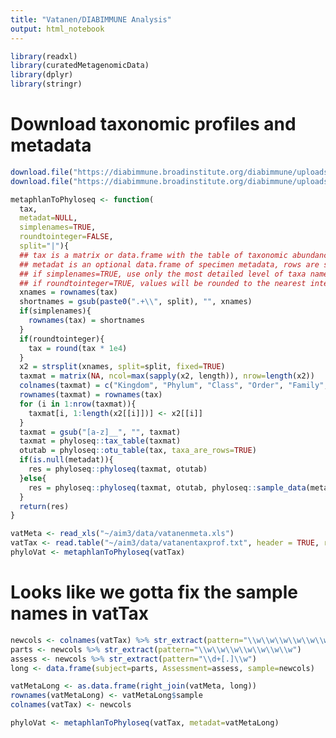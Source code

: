 ```yaml
---
title: "Vatanen/DIABIMMUNE Analysis"
output: html_notebook
---
```



```r
library(readxl)
library(curatedMetagenomicData)
library(dplyr)
library(stringr)
```


# Download taxonomic profiles and metadata
```r
download.file("https://diabimmune.broadinstitute.org/diabimmune/uploads/attachments/92/all.relative_abundance.txt", "data/vatanentaxprof.txt", method="wget")
download.file("https://diabimmune.broadinstitute.org/diabimmune/uploads/attachments/94/aad0917.SuppTable1.xls", "data/vatanenmeta.xls", method="wget")

```

```r
metaphlanToPhyloseq <- function(
  tax,
  metadat=NULL,
  simplenames=TRUE,
  roundtointeger=FALSE,
  split="|"){
  ## tax is a matrix or data.frame with the table of taxonomic abundances, rows are taxa, columns are samples
  ## metadat is an optional data.frame of specimen metadata, rows are samples, columns are variables
  ## if simplenames=TRUE, use only the most detailed level of taxa names in the final object
  ## if roundtointeger=TRUE, values will be rounded to the nearest integer
  xnames = rownames(tax)
  shortnames = gsub(paste0(".+\\", split), "", xnames)
  if(simplenames){
    rownames(tax) = shortnames
  }
  if(roundtointeger){
    tax = round(tax * 1e4)
  }
  x2 = strsplit(xnames, split=split, fixed=TRUE)
  taxmat = matrix(NA, ncol=max(sapply(x2, length)), nrow=length(x2))
  colnames(taxmat) = c("Kingdom", "Phylum", "Class", "Order", "Family", "Genus", "Species", "Strain")[1:ncol(taxmat)]
  rownames(taxmat) = rownames(tax)
  for (i in 1:nrow(taxmat)){
    taxmat[i, 1:length(x2[[i]])] <- x2[[i]]
  }
  taxmat = gsub("[a-z]__", "", taxmat)
  taxmat = phyloseq::tax_table(taxmat)
  otutab = phyloseq::otu_table(tax, taxa_are_rows=TRUE)
  if(is.null(metadat)){
    res = phyloseq::phyloseq(taxmat, otutab)
  }else{
    res = phyloseq::phyloseq(taxmat, otutab, phyloseq::sample_data(metadat))
  }
  return(res)
}
```


```r
vatMeta <- read_xls("~/aim3/data/vatanenmeta.xls")
vatTax <- read.table("~/aim3/data/vatanentaxprof.txt", header = TRUE, row.names=1)
phyloVat <- metaphlanToPhyloseq(vatTax)
```

# Looks like we gotta fix the sample names in vatTax

```r
newcols <- colnames(vatTax) %>% str_extract(pattern="\\w\\w\\w\\w\\w\\w\\w[_]\\w+[.]\\w")
parts <- newcols %>% str_extract(pattern="\\w\\w\\w\\w\\w\\w\\w")
assess <- newcols %>% str_extract(pattern="\\d+[.]\\w")
long <- data.frame(subject=parts, Assessment=assess, sample=newcols)
```

```r
vatMetaLong <- as.data.frame(right_join(vatMeta, long))
rownames(vatMetaLong) <- vatMetaLong$sample
colnames(vatTax) <- newcols
```

```r
phyloVat <- metaphlanToPhyloseq(vatTax, metadat=vatMetaLong)
```

